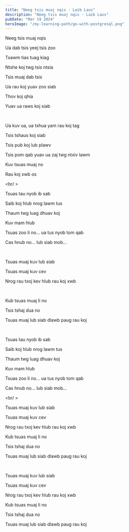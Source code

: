 ```yaml
---
title: "Neeg tsis muaj nqis - Laib Laus"
description: "Neeg tsis muaj nqis - Laib Laus"
pubDate: "Mar 19 2024"
heroImage: "/my-learning-path/go-with-postgresql.png"
---
```


Neeg tsis muaj nqis

Ua dab tsis yeej tsis zoo

Txawm tias tuag kiag

Ntshe koj twg tsis ntsia

Tsis muaj dab tsis

Ua rau koj yuav zoo siab

Thov koj qhia

Yuav ua raws koj siab

<br />

Ua kuv ua, ua txhua yam rau koj tag

Tsis tshaus koj siab

Tsis pub koj lub plawv

Tsis pom qab yuav ua zaj twg ntxiv lawm

Kuv tsuas muaj no

Rau koj xwb os

<br/ >

Tsuas tau nyob ib sab

Saib koj hlub nrog lawm tus

Thaum twg luag dhuav koj

Kuv mam hlub

Tsuas zoo li no... ua tus nyob tom qab

Cas hnub no... lub siab mob...

<br />

Tsuas muaj kuv lub siab

Tsuas muaj kuv cev

Nrog rau txoj kev hlub rau koj xwb

<br />

Kub tsuas muaj li no

Tsis tshaj dua no

Tsuas muaj lub siab dlawb paug rau koj

<br />

Tsuas tau nyob ib sab

Saib koj hlub nrog lawm tus

Thaum twg luag dhuav koj

Kuv mam hlub

Tsuas zoo li no... ua tus nyob tom qab

Cas hnub no... lub siab mob...

<br/ >

Tsuas muaj kuv lub siab

Tsuas muaj kuv cev

Nrog rau txoj kev hlub rau koj xwb

Kub tsuas muaj li no

Tsis tshaj dua no

Tsuas muaj lub siab dlawb paug rau koj

<br />

Tsuas muaj kuv lub siab

Tsuas muaj kuv cev

Nrog rau txoj kev hlub rau koj xwb

Kub tsuas muaj li no

Tsis tshaj dua no

Tsuas muaj lub siab dlawb paug rau koj

